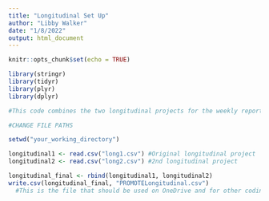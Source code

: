 ```yaml
---
title: "Longitudinal Set Up"
author: "Libby Walker"
date: "1/8/2022"
output: html_document
---
```


```r
knitr::opts_chunk$set(echo = TRUE)
```
```r
library(stringr)
library(tidyr)
library(plyr)
library(dplyr)

#This code combines the two longitudinal projects for the weekly report and other analyses

#CHANGE FILE PATHS

```

```r
setwd("your_working_directory")

longitudinal1 <- read.csv("long1.csv") #Original longitudinal project
longitudinal2 <- read.csv("long2.csv") #2nd longitudinal project

longitudinal_final <- rbind(longitudinal1, longitudinal2)
write.csv(longitudinal_final, "PROMOTELongitudinal.csv")
  #This is the file that should be used on OneDrive and for other coding

```

